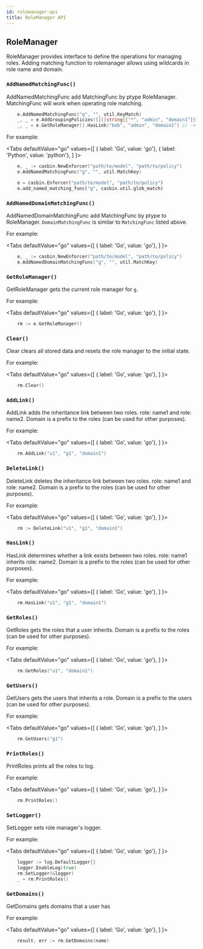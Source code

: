 ```yaml
---
id: rolemanager-api
title: RoleManager API
---
```



## RoleManager

RoleManager provides interface to define the operations for managing roles.
Adding matching function to rolemanager allows using wildcards in role name and domain.

### `AddNamedMatchingFunc()`

AddNamedMatchingFunc add MatchingFunc by ptype RoleManager.
MatchingFunc will work when operating role matching.

```go
    e.AddNamedMatchingFunc("g", "", util.KeyMatch)
	_, _ = e.AddGroupingPolicies([][]string{{"*", "admin", "domain1"}})
	_, _ = e.GetRoleManager().HasLink("bob", "admin", "domain1") // -> true, nil
```


For example:

<Tabs
  defaultValue="go"
  values={[
    { label: 'Go', value: 'go'},
    { label: 'Python', value: 'python'},
  ]
}>

<TabItem value="go">

```go
    e, _ := casbin.NewEnforcer("path/to/model", "path/to/policy")
    e.AddNamedMatchingFunc("g", "", util.MatchKey)
```

</TabItem>

<TabItem value="python">

```python
    e = casbin.Enforcer("path/to/model", "path/to/policy")
    e.add_named_matching_func("g", casbin.util.glob_match)
```

</TabItem>
</Tabs>

### `AddNamedDomainMatchingFunc()`

AddNamedDomainMatchingFunc add MatchingFunc by ptype to RoleManager.
`DomainMatchingFunc` is similar to `MatchingFunc` listed above.

For example:

<Tabs
  defaultValue="go"
  values={[
    { label: 'Go', value: 'go'},
  ]
}>

<TabItem value="go">

```go
    e, _ := casbin.NewEnforcer("path/to/model", "path/to/policy")
    e.AddNamedDomainMatchingFunc("g", "", util.MatchKey)
```

</TabItem>

</Tabs>

### `GetRoleManager()`

GetRoleManager gets the current role manager for `g`.

For example:

<Tabs
  defaultValue="go"
  values={[
    { label: 'Go', value: 'go'},
  ]
}>

<TabItem value="go">

```go
    rm := e.GetRoleManager()
```

</TabItem>

</Tabs>

### `Clear()`

Clear clears all stored data and resets the role manager to the initial state.


For example:

<Tabs
  defaultValue="go"
  values={[
    { label: 'Go', value: 'go'},
  ]
}>

<TabItem value="go">

```go
    rm.Clear()
```

</TabItem>

</Tabs>

### `AddLink()`

AddLink adds the inheritance link between two roles. role: name1 and role: name2.
Domain is a prefix to the roles (can be used for other purposes).

For example:

<Tabs
  defaultValue="go"
  values={[
    { label: 'Go', value: 'go'},
  ]
}>

<TabItem value="go">

```go
    rm.AddLink("u1", "g1", "domain1")
```

</TabItem>

</Tabs>

### `DeleteLink()`

DeleteLink deletes the inheritance link between two roles. role: name1 and role: name2.
Domain is a prefix to the roles (can be used for other purposes).

For example:

<Tabs
  defaultValue="go"
  values={[
    { label: 'Go', value: 'go'},
  ]
}>

<TabItem value="go">

```go
    rm := DeleteLink("u1", "g1", "domain1")
```

</TabItem>

</Tabs>

###	`HasLink()`

HasLink determines whether a link exists between two roles. role: name1 inherits role: name2.
Domain is a prefix to the roles (can be used for other purposes).

For example:

<Tabs
  defaultValue="go"
  values={[
    { label: 'Go', value: 'go'},
  ]
}>

<TabItem value="go">

```go
    rm.HasLink("u1", "g1", "domain1")
```

</TabItem>

</Tabs>

### `GetRoles()`

GetRoles gets the roles that a user inherits.
Domain is a prefix to the roles (can be used for other purposes).

For example:

<Tabs
  defaultValue="go"
  values={[
    { label: 'Go', value: 'go'},
  ]
}>

<TabItem value="go">

```go
    rm.GetRoles("u1", "domain1")
```

</TabItem>

</Tabs>

### `GetUsers()`

GetUsers gets the users that inherits a role.
Domain is a prefix to the users (can be used for other purposes).

For example:

<Tabs
  defaultValue="go"
  values={[
    { label: 'Go', value: 'go'},
  ]
}>

<TabItem value="go">

```go
    rm.GetUsers("g1")
```

</TabItem>

</Tabs>

### `PrintRoles()`

PrintRoles prints all the roles to log.

For example:

<Tabs
  defaultValue="go"
  values={[
    { label: 'Go', value: 'go'},
  ]
}>

<TabItem value="go">

```go
    rm.PrintRoles()
```

</TabItem>

</Tabs>

### `SetLogger()`

SetLogger sets role manager's logger.

For example:

<Tabs
  defaultValue="go"
  values={[
    { label: 'Go', value: 'go'},
  ]
}>

<TabItem value="go">

```go
	logger := log.DefaultLogger{}
	logger.EnableLog(true)
	rm.SetLogger(&logger)
	_ = rm.PrintRoles()
```

</TabItem>

</Tabs>

### `GetDomains()`
GetDomains gets domains that a user has

For example:

<Tabs
  defaultValue="go"
  values={[
    { label: 'Go', value: 'go'},
  ]
}>

<TabItem value="go">

```go
    result, err := rm.GetDomains(name)
```

</TabItem>

</Tabs>